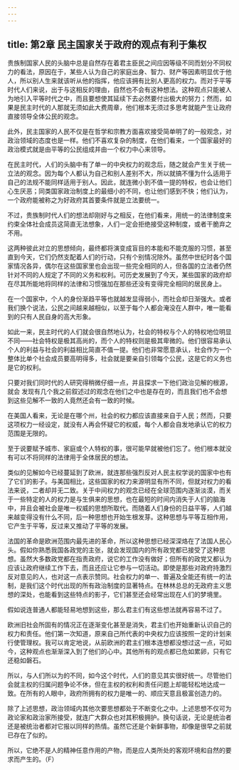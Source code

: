 ```yaml
---
---
---
```

title: 第2章 民主国家关于政府的观点有利于集权
---

贵族制国家人民的头脑中总是自然存在着君主臣民之间应因等级不同而划分不同权力的看法，原因在于，某些人认为自己的家庭出身、智力、财产等因素明显优于他人，所以别人生来就该听从他的指挥，他应该拥有比别人更高的权力。而对于平等时代人们来说，出于与这相反的理由，自然也不会有这种想法。这种观点只能被人为地引入平等时代之中，而且要想使其延续下去必然要付出极大的努力；然而，如果是民主时代的人那就无须如此大费周章，他们根本无须过多思考就能产生让政府直接领导全体公民的观念。

此外，民主国家的人民不仅是在哲学和宗教方面喜欢接受简单明了的一般观念，对政治领域的态度也是一样。他们不喜欢复杂的制度，在他们看来，一个国家最好的政治模式就是由平等的公民组成并由一个权力中心来领导。

在民主时代，人们的头脑中有了单一的中央权力的观念后，随之就会产生关于统一立法的观念。因为每个人都认为自己和别人差别不大，所以就搞不懂为什么适用于自己的法规不能同样适用于别人。因此，就连微小到不值一提的特权，也会让他们心生厌恶；同类国家政治制度上的最细小的不同，也让他们感到不快；他们认为，一个政府能被称之为好政府其首要条件就是立法要统一。

不过，贵族制时代人们的想法却刚好与之相反，在他们看来，用统一的法律制度来约束全体社会成员这简直无法想象，人们一定会拒绝接受这种制度，或者干脆弃之不用。

这两种彼此对立的思想倾向，最终都将演变成盲目的本能和不能克服的习惯，甚至直到今天，它们仍然支配着人们的行动，只有个别情况除外。虽然中世纪时各个国家情况各异，偶尔在这些国家里也会出现一些完全相同的人，但各国的立法者仍然针对不同的人规定了不同的义务和权利。可历史发展到了今天，某些国家的政府却在尽其所能地将同样的法律和习惯强加在那些还没有变得完全相同的居民身上。

在一个国家中，个人的身份渐趋平等也就越发显得弱小，而社会却日渐强大。或者我们换个说法，公民之间越来越相似，以至于每个人都会淹没在人群中，唯一能看到的只有人民自身的高大形象。

如此一来，民主时代的人们就会很自然地认为，社会的特权与个人的特权地位明显不同——社会特权是极其高尚的，而个人的特权则是极其卑微的。他们很容易承认个人的利益与社会的利益相比简直不值一提。他们也非常愿意承认，社会作为一个整体比单个社会成员要高明得多，社会就是要亲自引领每个公民，这是它的义务也是它的权利。

只要对我们同时代的人研究得稍微仔细一点，并且探求一下他们政治见解的根源，就会 发现有几个我之前叙述过的观念在他们之中也是存在的，而且我们也不会想到这些见解不一致的人竟然还会有一致的时候。

在美国人看来，无论是在哪个州，社会的权力都应该直接来自于人民；然而，只要这项权力一经设定，就没有人再会怀疑它的权威，每个人都会自发地承认它的权力范围是无限的。

至于说要赋予城市、家庭或个人特权的事，很可能早就被他们忘了。他们根本就没有可以不将同样的法律用于全体居民的想法。

类似的见解如今已经蔓延到了欧洲，就连那些强烈反对人民主权学说的国家中也有了它们的影子。与美国相比，这些国家的权力来源明显有所不同，但就对权力的看法来说，二者却并无二致。关于中间权力的观念已经在全球范围内逐渐淡漠，而关于一些特定的人的权力是与生俱来的思想，也在最短的时间内消失于人们的脑海中，并且会被社会是唯一权威的思想所取代。而随着人们身份的日益平等，人们越来越变得没有什么不同，后一种思想也开始生根发芽。这种思想与平等互相作用，它产生于平等，反过来又推动了平等的发展。

法国的革命是欧洲范围内最先进的革命，所以这种思想已经深深烙在了法国人民心头。假如你熟悉我国各政党的主张，就会发现国内的所有政党都已接受了这种思想。虽然大多数政党都在指责政府，说它的工作没有做好；但所有的政党又都认为应该让政府继续工作下去，而且还应让它参与一切活动。即使是那些对政府持激烈反对意见的人，也对这一点表示赞同。社会权力的单一、普遍及全能还有统一的法制，是我们这个时代出现的所有政治制度的显著特点。在林林总总的无政府主义思想的深处，也能看到这些特点的影子，它们甚至还会经常出现在人们的梦境里。

假如说连普通人都能轻易地想到这些，那么君主们有这些想法就再容易不过了。

欧洲旧社会所固有的情况正在逐渐变化甚至是消失，君主们也开始重新认识自己的权力和责任。他们第一次知道，原来自己所代表的中央权力应该按照一定的计划来行使管理权。我可以肯定地说，从前欧洲的君主们根本连想都没想过这一点，可如今，这种观点也渐渐深入到了他们的心中。其他所有的观点都已危如累卵，只有它还稳如磐石。

所以，与人们所以为的不同，如今这个时代，人们的意见其实很好统一。尽管他们会就主权的归属问题争论不休，但在主权的权利和责任问题上却能轻松地达成一致。在所有的人眼中，政府所拥有的权力是唯一的、顺应天意且极富创造力的。

除了上述思想，政治领域内其他次要思想都处于不断变化之中。上述思想不仅可为政论家和政治家所接受，就连广大群众也对其积极拥护。换句话说，无论是统治者还是被统治者都对它报以同样的热情。虽然它还是个新鲜事物，却像是很早之前就已存在了似的。

所以，它绝不是人的精神任意作用的产物，而是应人类所处的客观环境和自然的要求而产生的。（F）